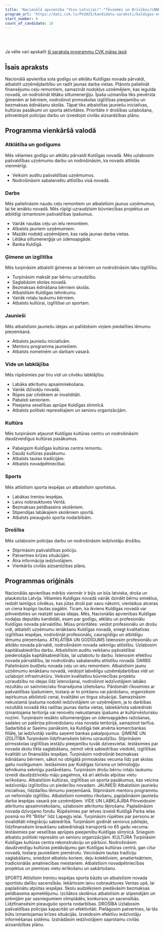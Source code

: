 ```yaml
---
title: 'Nacionālā apvienība "Visu Latvijai!"-"Tēvzemei un Brīvībai/LNNK"'
program_url: 'https://dati.cvk.lv/PV2025/kandidatu-saraksti/kuldigas-novads/nacionala-apvieniba-visu-latvijai-tevzemei-un-brivibailnnk'
start_number: 6
count_of_candidate: 18
---
```



<Badge text="Atklāta pārvaldība" variant="note" size="small" /> <Badge text="Uzņēmējdarbības atbalsts" variant="note" size="small" /> <Badge text="Ģimene un izglītība" variant="note" size="small" /> <Badge text="Drošība un labklājība" variant="note" size="small" /> <Badge text="Kultūras un sporta attīstība" variant="note" size="small" />

<br/><br/> 

<Card title='Šis ir mākslīga intelekta ģenerēts apraksts' icon='starlight'>
    Ja vēlie vari apskatīt <a href={frontmatter.program_url} target='_blank'>šī saraksta programmu CVK mājas lapā</a>
    </Card>

## Īsais apraksts

Nacionālā apvienība sola godīgu un atklātu Kuldīgas novada pārvaldi, atbalstīt uzņēmējdarbību un radīt jaunas darba vietas. Plānots palielināt finansējumu ceļu remontiem, samazināt nodokļus uzņēmējiem, kas iegulda novadā, un nodrošināt lētāku siltumenerģiju. Īpaša uzmanība tiks pievērsta ģimenēm ar bērniem, nodrošinot pirmsskolas izglītības pieejamību un bezmaksas ēdināšanu skolās. Tāpat tiks atbalstītas jauniešu iniciatīvas, kultūras pasākumi un sporta aktivitātes. Prioritāte ir drošības uzlabošana, pilnveidojot policijas darbu un izveidojot civilās aizsardzības plānu.

## Programma vienkāršā valodā

### Atklātība un godīgums

Mēs vēlamies godīgu un atklātu pārvaldi Kuldīgas novadā. Mēs uzlabosim pašvaldības uzņēmumu darbu un nodrošināsim, ka novads attīstās vienmērīgi.

*   Veiksim auditu pašvaldības uzņēmumos.
*   Nodrošināsim sabalansētu attīstību visā novadā.

### Darbs

Mēs palielināsim naudu ceļu remontiem un atbalstīsim jaunus uzņēmumus, lai tie ienāktu novadā. Mēs rūpīgi uzraudzīsim būvniecības projektus un atbildīgi izmantosim pašvaldības īpašumus.

*   Vairāk naudas ceļu un ielu remontiem.
*   Atbalsts jauniem uzņēmumiem.
*   Mazāki nodokļi uzņēmējiem, kas rada jaunas darba vietas.
*   Lētāka siltumenerģija un ūdensapgāde.
*   Banka Kuldīgā.

### Ģimene un izglītība

Mēs turpināsim atbalstīt ģimenes ar bērniem un nodrošināsim labu izglītību.

*   Turpināsim maksāt par bērnu uzraudzību.
*   Saglabāsim skolas novadā.
*   Bezmaksas ēdināšana bērniem skolās.
*   Atbalstīsim Kuldīgas tehnikumu.
*   Vairāk rotaļu laukumu bērniem.
*   Atbalsts kultūrai, izglītībai un sportam.

### Jaunieši

Mēs atbalstīsim jauniešu idejas un palīdzēsim viņiem piedalīties lēmumu pieņemšanā.

*   Atbalsts jauniešu iniciatīvām.
*   Mentoru programma jauniešiem.
*   Atbalsts nometnēm un darbam vasarā.

### Vide un labklājība

Mēs rūpēsimies par tīru vidi un cilvēku labklājību.

*   Labāka atkritumu apsaimniekošana.
*   Vairāk dzīvokļu novadā.
*   Rūpes par cilvēkiem ar invaliditāti.
*   Pabalsti senioriem.
*   Pieejama veselības aprūpe Kuldīgas slimnīcā.
*   Atbalsts politiski represētajiem un senioru organizācijām.

### Kultūra

Mēs turpināsim atjaunot Kuldīgas kultūras centru un nodrošināsim daudzveidīgus kultūras pasākumus.

*   Pabeigsim Kuldīgas kultūras centra remontu.
*   Daudz kultūras pasākumu.
*   Atbalsts tautas tradīcijām.
*   Atbalsts novadpētniecībai.

### Sports

Mēs attīstīsim sporta iespējas un atbalstīsim sportistus.

*   Labākas treniņu iespējas.
*   Laivu nobrauktuves Ventā.
*   Bezmaksas peldbaseins skolēniem.
*   Stipendijas labākajiem skolēniem sportā.
*   Atbalsts pieaugušo sporta nodarbībām.

### Drošība

Mēs uzlabosim policijas darbu un nodrošināsim iedzīvotāju drošību.

*   Stiprināsim pašvaldības policiju.
*   Patvertnes krīzes situācijām.
*   Ātra informācija iedzīvotājiem.
*   Vienkāršs civilās aizsardzības plāns.

## Programmas oriģināls

Nacionālās apvienības mērķis vienmēr ir bijis un būs latviska, droša un plaukstoša Latvija. Vēlamies Kuldīgas novadā vairāk dzirdēt bērnu smieklus, redzēt laimīgus cilvēkus, kas jūtas droši par savu nākotni, vienlaikus atceras un ciena kopīgo tautas pagātni. Ticam, ka ikviens Kuldīgas novadā var pilnveidoties un realizēt savas idejas. Mēs, Nacionālās apvienības Kuldīgas nodaļas deputātu kandidāti, esam par godīgu, atklātu un profesionālu Kuldīgas novada pārvaldību.
Mūsu prioritātes: veidot profesionālu un drošu vidi, atbalstīt uzņēmumu ienākšanu Kuldīgas novadā, sniegt kvalitatīvas izglītības iespējas, nodrošināt profesionālu, caurspīdīgu un atbildīgu lēmumu pieņemšanu.
ATKLĀTĪBA UN GODĪGUMS
Īstenosim profesionālu un atklātu novada pārvaldi, nodrošināsim novada sekmīgu attīstību.
Uzlabosim kapitālsabiedrību darbu. Atbalstīsim auditu veikšanu pašvaldībai piederošajās kapitālsabiedrībās, lai uzlabotu to darbu.
Īstenosim efektīvu novada pārvaldību, lai nodrošinātu sabalansētu attīstību novadā.
DARBS
Palielināsim budžetu novada ceļu un ielu remontiem.
Atbalstīsim jaunu uzņēmumu ienākšanu novadā, veidojot labvēlīgu uzņēmējdarbības vidi un uzlabojot infrastruktūru.
Veiksim kvalitatīvu būvniecības projektu uzraudzību no idejas līdz īstenošanai, nodrošinot iedzīvotājiem labāko rezultātu un saimniecisku finansējuma izlietošanu.
Pārdomāti rīkosimies ar pašvaldības īpašumiem, tostarp ar to pirkšanu vai pārdošanu, organizēsim iepirkumus atbilstoši cenai, kvalitātei un tirgus situācijai.
Samazināsim nekustamā īpašuma nodokli iedzīvotājiem un uzņēmējiem, ja to darbības rezultātā novadā tiks radītas jaunas darba vietas, labiekārtota sabiedriski izmantojama teritorija vai renovēts nekustamais īpašums ar kultūrvēsturisku nozīmi.
Turpināsim iesākto siltumenerģijas un ūdensapgādes ražošanas, sadales un patēriņa pilnveidošanu visa novada teritorijā, samazinot tarifus.
Sadarbībā ar Saeimu panāksim, ka Kuldīgā tiek atvērta komercbankas filiāle, lai iedzīvotāji varētu saņemt bankas pakalpojumus.
ĢIMENE UN IZGLĪTĪBA
Turpināsim līdzfinansēsim bērnu uzraudzību.
Stiprināsim pirmsskolas izglītības iestāžu pieejamību tuvāk dzīvesvietai. Iestāsimies par novada skolu tīkla saglabāšanu, ņemot vērā sabiedrības viedokli, izglītības kvalitāti un finansiālās iespējas.
Turpināsim nodrošināt bezmaksas ēdināšanu bērniem, sākot no obligātā pirmsskolas vecuma līdz pat skolas gaitu noslēgumam.
Iestāsimies par Kuldīgas tūrisma un tehnoloģiju tehnikuma sekmīgu pastāvēšanu.
Turpināsim drošu bērnu rotaļu laukumu izveidi daudzdzīvokļu māju pagalmos, kā arī aktīvās atpūtas vietu ierīkošanu.
Atbalstīsim kultūras, izglītības un sporta pasākumus, kas veicina iedzīvotāju izglītotību un piederību novadam.
JAUNIEŠI
Atbalstīsim jauniešu iniciatīvas, līdzdalību lēmumu pieņemšanā.
Stiprināsim mentoru programmu un neformālo izglītību.
Atbalstīsim nometņu rīkošanu, paplašināsim jauniešu darba iespējas vasarā pie uzņēmējiem.
VIDE UN LABKLĀJĪBA
Pilnveidosim atkritumu apsaimniekošanu, uzlabosim atkritumu šķirošanu.
Paplašināsim novada dzīvojamo fondu.
Rūpēsimies par ietves izveidi Kuldīgā Parka ielas posmā no PII “Bitīte” līdz Lapegļu ielai.
Turpināsim rūpēties par personu ar invaliditāti integrāciju sabiedrībā.
Turpināsim godināt seniorus jubilejās, līdzfinansēsim braukšanu sabiedriskajā transportā no 65 gadu vecuma.
Iestāsimies par veselības aprūpes pieejamību Kuldīgas slimnīcā.
Sniegsim atbalstu politiski represēto un senioru organizācijām.
KULTŪRA
Turpināsim Kuldīgas kultūras centra rekonstrukciju un pārbūvi.
Nodrošināsim daudzveidīgu kultūras piedāvājumu gan Kuldīgas kultūras centrā, gan citur novadā, tostarp jauniešiem piemērotu.
Veicināsim tautas tradīciju saglabāšanu, sniedzot atbalstu koriem, deju kolektīviem, amatierteātriem, tradicionālās amatniecības meistariem.
Atbalstīsim novadpētniecības projektus un piemiņas vietu ierīkošanu un sakārtošanu.

SPORTS
Attīstīsim treniņu iespējas sporta bāzēs un atbalstīsim novada sportistu dalību sacensībās.
Iekārtosim laivu nobrauktuves Ventas upē, lai paplašinātu atpūtas iespējas.
Skolu audzēkņiem piedāvāsim bezmaksas peldbaseina apmeklējumu.
Izcilākos skolēnus atbalstīsim ar stipendijām un prēmijām par sasniegumiem olimpiādēs, konkursos un sacensībās.
Līdzfinansēsim pieaugušo sporta nodarbības.
DROŠĪBA
Uzlabosim pašvaldības policijas kapacitāti un efektivitāti.
Pielāgosim patvertnes, lai tās būtu izmantojamas krīzes situācijās.
Izveidosim efektīvu iedzīvotāju informēšanas sistēmu.
Izstrādāsim iedzīvotājiem saprotamu civilās aizsardzības plānu.
